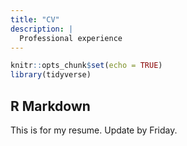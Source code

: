 ```yaml
---
title: "CV"
description: |
  Professional experience
---
```


```r
knitr::opts_chunk$set(echo = TRUE)
library(tidyverse)
```

## R Markdown

This is for my resume.
Update by Friday.